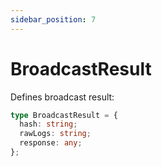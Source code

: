 ```yaml
---
sidebar_position: 7
---
```


# BroadcastResult

Defines broadcast result:

```ts
type BroadcastResult = {
  hash: string;
  rawLogs: string;
  response: any;
};
```